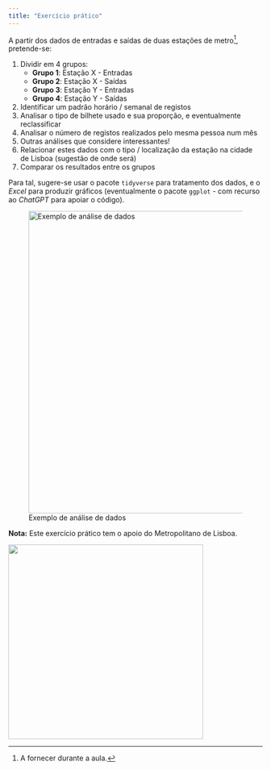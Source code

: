 ```yaml
---
title: "Exercício prático"
---
```


A partir dos dados de entradas e saídas de duas estações de metro[^assignment-1], pretende-se:

[^assignment-1]: A fornecer durante a aula.

1.  Dividir em 4 grupos:
    -   **Grupo 1**: Estação X - Entradas
    -   **Grupo 2**: Estação X - Saídas
    -   **Grupo 3**: Estação Y - Entradas
    -   **Grupo 4**: Estação Y - Saídas
2.  Identificar um padrão horário / semanal de registos
3.  Analisar o tipo de bilhete usado e sua proporção, e eventualmente reclassificar
4.  Analisar o número de registos realizados pelo mesma pessoa num mês
5.  Outras análises que considere interessantes!
6.  Relacionar estes dados com o tipo / localização da estação na cidade de Lisboa (sugestão de onde será)
7.  Comparar os resultados entre os grupos

Para tal, sugere-se usar o pacote `tidyverse` para tratamento dos dados, e o *Excel* para produzir gráficos (eventualmente o pacote `ggplot` - com recurso ao *ChatGPT* para apoiar o código).

![Exemplo de análise de dados](images/clipboard-3503519197.png){fig-align="center" width="600"}

**Nota:** Este exercício prático tem o apoio do Metropolitano de Lisboa.

![](images/clipboard-2850630433.png){fig-align="center" width="386"}
